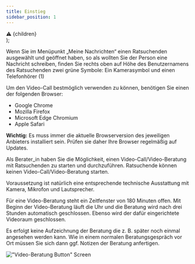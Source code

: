 ```yaml
---
title: Einstieg
sidebar_position: 1
---
```


  <div
    style={{
      color: "white",
      backgroundColor: "#c33218",
      padding: "10px",
      marginBottom: "20px",
    }}
  >
    &#9888; {children}
  </div>
);

Wenn Sie im Menüpunkt „Meine Nachrichten“ einen Ratsuchenden ausgewählt und geöffnet haben, so als wollten Sie der Person eine Nachricht schreiben, finden Sie rechts oben auf Höhe des Benutzernamens des Ratsuchenden zwei grüne Symbole: Ein Kamerasymbol und einen Telefonhörer (1)

<span>
  Um den Video-Call bestmöglich verwenden zu können, benötigen Sie einen der
  folgenden Browser:
</span>

- Google Chrome
- Mozilla Firefox
- Microsoft Edge Chromium
- Apple Safari

<Boxed>
  <strong>Wichtig:</strong> Es muss immer die aktuelle Browserversion des
  jeweiligen Anbieters installiert sein. Prüfen sie daher Ihre Browser
  regelmäßig auf Updates.
</Boxed>

Als Berater_in haben Sie die Möglichkeit, einen Video-Call/Video-Beratung mit Ratsuchenden zu starten und durchzuführen. Ratsuchende können keinen Video-Call/Video-Beratung starten.

Voraussetzung ist natürlich eine entsprechende technische Ausstattung mit Kamera, Mikrofon und Lautsprecher.

Für eine Video-Beratung steht ein Zeitfenster von 180 Minuten offen. Mit Beginn der Video-Beratung läuft die Uhr und die Beratung wird nach drei Stunden automatisch geschlossen. Ebenso wird der dafür eingerichtete Videoraum geschlossen.

Es erfolgt keine Aufzeichnung der Beratung die z. B. später noch einmal angesehen werden kann. Wie in einem normalen Beratungsgespräch vor Ort müssen Sie sich dann ggf. Notizen der Beratung anfertigen.

!["Video-Beratung Button" Screen](../../static/img/images-tsys/02_Videoberatung_1.png)
